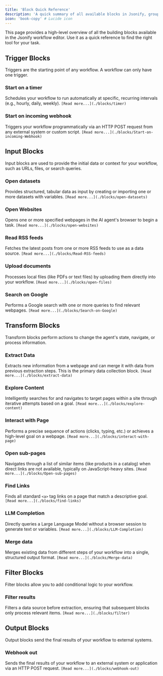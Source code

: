 ```yaml
---
title: 'Block Quick Reference'
description: 'A quick summary of all available blocks in Jsonify, grouped by category.'
icon: 'book-copy' # Lucide icon
---
```


This page provides a high-level overview of all the building blocks available in the Jsonify workflow editor. Use it as a quick reference to find the right tool for your task.

## Trigger Blocks

Triggers are the starting point of any workflow. A workflow can only have one trigger.

### Start on a timer
Schedules your workflow to run automatically at specific, recurring intervals (e.g., hourly, daily, weekly).
`[Read more...](./blocks/timer)`

### Start on incoming webhook
Triggers your workflow programmatically via an HTTP POST request from any external system or custom script.
`[Read more...](./blocks/Start-on-incoming-Webhook)`

## Input Blocks

Input blocks are used to provide the initial data or context for your workflow, such as URLs, files, or search queries.

### Open datasets
Provides structured, tabular data as input by creating or importing one or more datasets with variables.
`[Read more...](./blocks/open-datasets)`

### Open Websites
Opens one or more specified webpages in the AI agent's browser to begin a task.
`[Read more...](./blocks/open-websites)`

### Read RSS feeds
Fetches the latest posts from one or more RSS feeds to use as a data source.
`[Read more...](./blocks/Read-RSS-feeds)`

### Upload documents
Processes local files (like PDFs or text files) by uploading them directly into your workflow.
`[Read more...](./blocks/open-files)`

### Search on Google
Performs a Google search with one or more queries to find relevant webpages.
`[Read more...](./blocks/Search-on-Google)`

## Transform Blocks

Transform blocks perform actions to change the agent's state, navigate, or process information.

### Extract Data
Extracts new information from a webpage and can merge it with data from previous extraction steps. This is the primary data collection block.
`[Read more...](./blocks/extract-data)`

### Explore Content
Intelligently searches for and navigates to target pages within a site through iterative attempts based on a goal.
`[Read more...](./blocks/explore-content)`

### Interact with Page
Performs a precise sequence of actions (clicks, typing, etc.) or achieves a high-level goal on a webpage.
`[Read more...](./blocks/interact-with-page)`

### Open sub-pages
Navigates through a list of similar items (like products in a catalog) when direct links are not available, typically on JavaScript-heavy sites.
`[Read more...](./blocks/Open-sub-pages)`

### Find Links
Finds all standard `<a>` tag links on a page that match a descriptive goal.
`[Read more...](./blocks/find-links)`

### LLM Completion
Directly queries a Large Language Model without a browser session to generate text or variables.
`[Read more...](./blocks/LLM-Completion)`

### Merge data
Merges existing data from different steps of your workflow into a single, structured output format.
`[Read more...](./blocks/Merge-data)`

## Filter Blocks

Filter blocks allow you to add conditional logic to your workflow.

### Filter results
Filters a data source before extraction, ensuring that subsequent blocks only process relevant items.
`[Read more...](./blocks/filter)`

## Output Blocks

Output blocks send the final results of your workflow to external systems.

### Webhook out
Sends the final results of your workflow to an external system or application via an HTTP POST request.
`[Read more...](./blocks/webhook-out)`